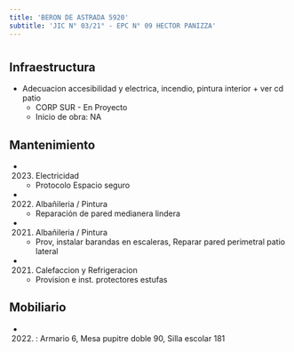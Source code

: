 ```yaml
---
title: 'BERON DE ASTRADA 5920'
subtitle: 'JIC N° 03/21° - EPC N° 09 HECTOR PANIZZA'
---
```


#
## Infraestructura

* Adecuacion accesibilidad y electrica, incendio, pintura interior + ver cd patio 
    + CORP SUR - En Proyecto 
    + Inicio de obra: NA 






## Mantenimiento

*  (2023) Electricidad 
    + Protocolo Espacio seguro

*  (2022) Albañileria / Pintura 
    + Reparación de pared medianera lindera

*  (2021) Albañileria / Pintura 
    + Prov, instalar barandas en escaleras, Reparar pared perimetral patio lateral

*  (2021) Calefaccion y Refrigeracion 
    + Provision e inst. protectores estufas





## Mobiliario

*  (2022) : Armario 6, Mesa pupitre doble 90, Silla escolar 181 




